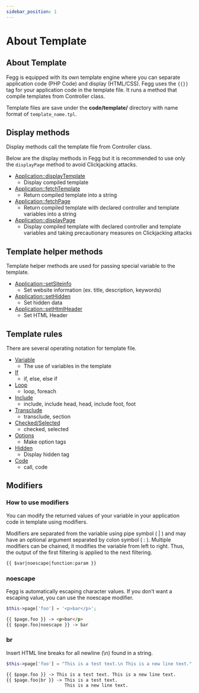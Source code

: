 ```yaml
---
sidebar_position: 1
---
```


# About Template

## About Template

Fegg is equipped with its own template engine where you can separate application code (PHP Code) and display (HTML/CSS). Fegg uses the `{{}}` tag for your application code in the template file. It runs a method that compile templates from Controller class.

Template files are save under the **code/template/** directory with name format of `template_name.tpl`.

## Display methods

Display methods call the template file from Controller class.

Below are the display methods in Fegg but it is recommended to use only the `displayPage` method to avoid Clickjacking attacks.

- [Application::displayTemplate](/docs/fegg/basic/templates/methods/displaytemplate)
  - Display compiled template
- [Application::fetchTemplate](/docs/fegg/basic/templates/methods/fetchtemplate)
  - Return compiled template into a string
- [Application::fetchPage](/docs/fegg/basic/templates/methods/fetchpage)
  - Return compiled template with declared controller and template variables into a string
- [Application::displayPage](/docs/fegg/basic/templates/methods/displaypage)
  - Display compiled template with declared controller and template variables and taking precautionary measures on Clickjacking attacks

## Template helper methods

Template helper methods are used for passing special variable to the template.

- [Application::setSiteinfo](/docs/fegg/basic/templates/helpers/setsiteinfo)
  - Set website information (ex. title, description, keywords)
- [Application::setHidden](/docs/fegg/basic/templates/helpers/sethidden)
  - Set hidden data
- [Application::setHtmlHeader](/docs/fegg/basic/templates/helpers/sethtmlheader)
  - Set HTML Header

## Template rules

There are several operating notation for template file.

- [Variable](/docs/fegg/basic/templates/rules/variable)
  - The use of variables in the template
- [If](/docs/fegg/basic/templates/rules/if)
  - if, else, else if
- [Loop](/docs/fegg/basic/templates/rules/loop)
  - loop, foreach
- [Include](/docs/fegg/basic/templates/rules/include)
  - include, include head, head, include foot, foot
- [Transclude](/docs/fegg/basic/templates/rules/transclude)
  - transclude, section
- [Checked/Selected](/docs/fegg/basic/templates/rules/checked_selected)
  - checked, selected
- [Options](/docs/fegg/basic/templates/rules/options)
  - Make option tags
- [Hidden](/docs/fegg/basic/templates/rules/hidden)
  - Display hidden tag
- [Code](/docs/fegg/basic/templates/rules/code)
  - call, code

## Modifiers

### How to use modifiers

You can modify the returned values of your variable in your application code in template using modifiers.

Modifiers are separated from the variable using pipe symbol ( | ) and may have an optional argument separated by colon symbol ( : ). Multiple modifiers can be chained, it modifies the variable from left to right. Thus, the output of the first filtering is applied to the next filtering.

```html
{{ $var|noescape|function:param }}
```

### noescape

Fegg is automatically escaping character values. If you don’t want a escaping value, you can use the noescape modifier.

```php title="Controller"
$this->page['foo'] = '<p>bar</p>';
```

```html title="Template"
{{ $page.foo }} -> <p>bar</p>
{{ $page.foo|noescape }} -> bar
```

### br

Insert HTML line breaks for all newline (\\n) found in a string.

```php title="Controller"
$this->page['foo'] = "This is a test text.\n This is a new line text.";
```

```html title="Template"
{{ $page.foo }} -> This is a test text. This is a new line text.
{{ $page.foo|br }} -> This is a test text.
                      This is a new line text.
```
